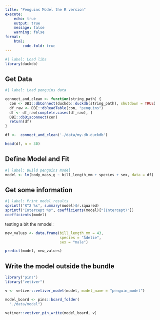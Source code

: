 ```yaml
---
title: "Penguins Model the R version"
execute:
    echo: true
    output: true
    message: false
    warning: false
format:
    html:
        code-fold: true
---
```


```r
#| label: Load libs
library(duckdb)
```

## Get Data

```r
#| label: Load penguins data

connect_and_clean <- function(string_path) {
  con <- DBI::dbConnect(duckdb::duckdb(string_path), shutdown = TRUE)
  df_raw <- DBI::dbReadTable(con, "penguins")
  df <- df_raw[complete.cases(df_raw), ]
  DBI::dbDisconnect(con)
  return(df)
}

df <-  connect_and_clean('./data/my-db.duckdb')

head(df, n = 30)
```

## Define Model and Fit

```r
#| label: Build penguins model
model <- lm(body_mass_g ~ bill_length_mm + species + sex, data = df)
```

## Get some information


```r
#| label: Print model results
sprintf("R^2 %s", summary(model)$r.squared)
sprintf("Intercept %s", coefficients(model)["(Intercept)"])
coefficients(model)
```


testing a bit the nmodel: 

```r
new_values <- data.frame(bill_length_mm = 43,
                         species = "Adelie", 
                         sex = "male")

predict(model, new_values)
```

## Write the model outside the bundle

```r
library("pins")
library("vetiver")

v <- vetiver::vetiver_model(model, model_name = "penguin_model")

model_board <- pins::board_folder(
  "./data/model")

vetiver::vetiver_pin_write(model_board, v)
```



